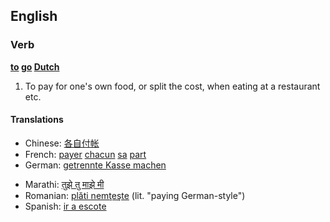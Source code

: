 ==English==

===Verb===
{{rfc-xphrase|Verb phrase}}
'''[[to]] [[go]] [[Dutch]]'''

# To pay for one's own food, or split the cost, when eating at a restaurant etc.

====Translations====
{{top}}
*Chinese: [[各自付帐]]
*French: [[payer]] [[chacun]] [[sa]] [[part#French|part]]
*German: [[getrennte Kasse machen]]
{{mid}}
*Marathi: [[तुझे तु माझे मी]]
*Romanian: [[plăti nemţeşte]] (lit. "paying German-style")
*Spanish: [[ir a escote]]
{{bottom}}